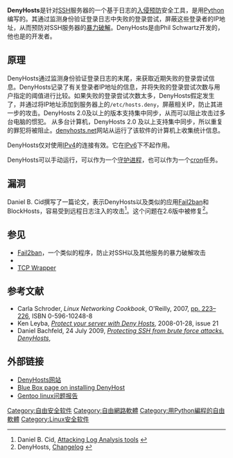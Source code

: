 {{NoteTA|G1=IT}}
{{Infobox Software
|name = DenyHosts
|developer = Phil Schwartz
|latest_release_version = 2.6
|latest_release_date = {{Release date and age|df=yes|2006|12|07}}
|latest_preview_version =
|latest_preview_date =
|programming language = Python
|operating_system = [[Linux|Linux]], [[FreeBSD|FreeBSD]]
|genre = [[计算机安全|安全]]、[[入侵预防系统|主机入侵预防系统]]
|license = [[GNU通用公共许可协议|GPL]]
|website = [http://denyhosts.sourceforge.net/ denyhosts.sf.net]
}}
'''DenyHosts'''是针对[[SSH|SSH]]服务器的一个基于日志的[[入侵预防系统|入侵预防]]安全工具，是用[[Python|Python]]编写的。其通过监测身份验证登录日志中失败的登录尝试，屏蔽这些登录者的IP地址，从而预防对SSH服务器的[[暴力破解法|暴力破解]]。DenyHosts是由Phil Schwartz开发的，他也是{{tsl|en|Kodos Python Regular Expression Debugger|Kodos正则表达式调试器}}的开发者。

== 原理 ==
DenyHosts通过监测身份验证登录日志的末尾，来获取近期失败的登录尝试信息。DenyHosts记录了有关登录者IP地址的信息，并将失败的登录尝试次数与用户指定的阈值进行比较。如果失败的登录尝试次数太多，DenyHosts假定发生了{{tsl|en|Dictionary attack|字典式攻击}}，并通过将IP地址添加到服务器上的<code>/etc/hosts.deny</code>，屏蔽相关IP，防止其进一步的攻击。DenyHosts 2.0及以上的版本支持集中同步，从而可以阻止攻击过多台电脑的惯犯。
从多台计算机，DenyHosts 2.0 及以上支持集中同步，所以重复的罪犯将被阻止。[https://web.archive.org/web/20090224004435/http://stats.denyhosts.net/stats.html denyhosts.net]网站从运行了该软件的计算机上收集统计信息。

DenyHosts仅对使用[[IPv4|IPv4]]的连接有效。它在[[IPv6|IPv6]]下不起作用。

DenyHosts可以手动运行，可以作为一个[[守护进程|守护进程]]，也可以作为一个[[cron|cron]]任务。

== 漏洞 ==
Daniel B. Cid撰写了一篇论文，表示DenyHosts以及类似的应用[[Fail2ban|Fail2ban]]和BlockHosts，容易受到远程日志注入的攻击<ref>Daniel B. Cid, [http://dcid.me/texts/attacking-log-analysis-tools.html#denyhosts-remote-dos Attacking Log Analysis tools] {{Wayback|url=http://dcid.me/texts/attacking-log-analysis-tools.html#denyhosts-remote-dos |date=20140515165312 }}</ref>。这个问题在2.6版中被修复<ref>DenyHosts, [http://denyhosts.sourceforge.net/changelog.html Changelog] {{Wayback|url=http://denyhosts.sourceforge.net/changelog.html |date=20141213085209 }}</ref>。

== 参见 ==
* [[Fail2ban|Fail2ban]]，一个类似的程序，防止对SSH以及其他服务的暴力破解攻击
* {{tsl|en|OSSEC}}
* [[TCP_Wrapper|TCP Wrapper]]

== 参考文献 ==
{{reflist}}

{{refbegin}}
*Carla Schroder, ''Linux Networking Cookbook'', O'Reilly, 2007, [http://books.google.com/books?id=P06O3lA0f5YC&pg=PT247&dq=DenyHosts+to+Foil&cd=1#v=onepage&q=DenyHosts%20to%20Foil&f=false pp. 223–226], ISBN 0-596-10248-8
*Ken Leyba, [http://fsmsh.com/2569 ''Protect your server with Deny Hosts'']{{Wayback|url=http://fsmsh.com/2569 |date=20160303192200 }}, 2008-01-28, {{tsl|en|Free Software Magazine|自由软件杂志}} issue 21
*Daniel Bachfeld, 24 July 2009, ''[http://www.h-online.com/security/features/DenyHosts-746344.html Protecting SSH from brute force attacks. DenyHosts]{{Wayback|url=http://www.h-online.com/security/features/DenyHosts-746344.html |date=20131207140237 }}'', {{link-en|Heinz Heise|Heinz Heise|H-online}}
{{refend}}

== 外部链接 ==
*[http://www.denyhosts.net DenyHosts网站]{{Wayback|url=http://www.denyhosts.net/ |date=20080516004214 }}
*[https://archive.is/20121217124638/https://boxpanel.blueboxgrp.com/public/the_vault/index.php/Installing_DenyHosts_(Legacy) Blue Box page on installing DenyHost]
*[http://www.gentoo.org/security/en/glsa/glsa-200710-14.xml Gentoo linux问题报告]{{Wayback|url=http://www.gentoo.org/security/en/glsa/glsa-200710-14.xml |date=20141222033952 }}

[[Category:自由安全软件|Category:自由安全软件]]
[[Category:自由網路軟體|Category:自由網路軟體]]
[[Category:用Python編程的自由軟體|Category:用Python編程的自由軟體]]
[[Category:Linux安全软件|Category:Linux安全软件]]